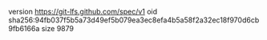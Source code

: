 version https://git-lfs.github.com/spec/v1
oid sha256:94fb037f5b5a73d49ef5b079ea3ec8efa4b5a58f2a32ec18f970d6cb9fb6166a
size 9879
